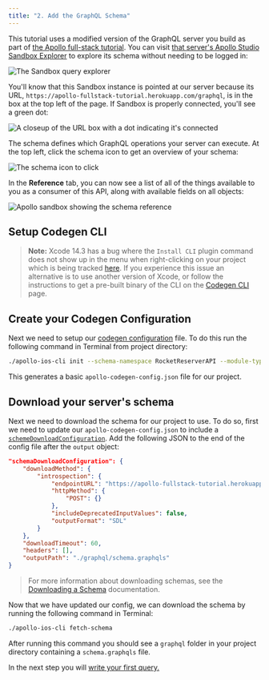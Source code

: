 ```yaml
---
title: "2. Add the GraphQL Schema"
---
```



This tutorial uses a modified version of the GraphQL server you build as part of [the Apollo full-stack tutorial](https://www.apollographql.com/docs/tutorial/introduction/). You can visit [that server's Apollo Studio Sandbox Explorer](https://studio.apollographql.com/sandbox/explorer?endpoint=https%3A%2F%2Fapollo-fullstack-tutorial.herokuapp.com%2Fgraphql) to explore its schema without needing to be logged in:

<img src="images/sandbox_landing.png" alt="The Sandbox query explorer" class="screenshot"/>

You'll know that this Sandbox instance is pointed at our server because its URL, `https://apollo-fullstack-tutorial.herokuapp.com/graphql`, is in the box at the top left of the page. If Sandbox is properly connected, you'll see a green dot:

<img src="images/sandbox_green_dot.png" alt="A closeup of the URL box with a dot indicating it's connected" class="screenshot"/>

The schema defines which GraphQL operations your server can execute. At the top left, click the schema icon to get an overview of your schema:

<img src="images/schema_icon.png" alt="The schema icon to click" class="screenshot"/>

In the **Reference** tab, you can now see a list of all of the things available to you as a consumer of this API, along with available fields on all objects:

<img src="images/sandbox_schema_reference.png" alt="Apollo sandbox showing the schema reference" class="screenshot"/>

## Setup Codegen CLI

<SPMXcodeInstallCLI />

> **Note:** Xcode 14.3 has a bug where the `Install CLI` plugin command does not show up in the menu when right-clicking on your project which is being tracked [here](https://github.com/apollographql/apollo-ios/issues/2919). If you experience this issue an alternative is to use another version of Xcode, or follow the instructions to get a pre-built binary of the CLI on the [Codegen CLI](https://www.apollographql.com/docs/ios/code-generation/codegen-cli#installation) page.

## Create your Codegen Configuration

Next we need to setup our [codegen configuration](https://www.apollographql.com/docs/ios/code-generation/codegen-configuration) file. To do this run the following command in Terminal from project directory:

```bash
./apollo-ios-cli init --schema-namespace RocketReserverAPI --module-type swiftPackage
```

This generates a basic `apollo-codegen-config.json` file for our project.

## Download your server's schema

Next we need to download the schema for our project to use. To do so, first we need to update our `apollo-codegen-config.json` to include a [`schemeDownloadConfiguration`](https://www.apollographql.com/docs/ios/code-generation/codegen-configuration#schema-download-configuration). Add the following JSON to the end of the config file after the `output` object:

```json
"schemaDownloadConfiguration": {
    "downloadMethod": {
        "introspection": {
            "endpointURL": "https://apollo-fullstack-tutorial.herokuapp.com/graphql",
            "httpMethod": {
                "POST": {}
            },
            "includeDeprecatedInputValues": false,
            "outputFormat": "SDL"
        }
    },
    "downloadTimeout": 60,
    "headers": [],
    "outputPath": "./graphql/schema.graphqls"
}
```

> For more information about downloading schemas, see the [Downloading a Schema](https://www.apollographql.com/docs/ios/code-generation/downloading-schema) documentation.

Now that we have updated our config, we can download the schema by running the following command in Terminal:

```bash
./apollo-ios-cli fetch-schema
```

After running this command you should see a `graphql` folder in your project directory containing a `schema.graphqls` file.

In the next step you will [write your first query.](tutorial-write-your-first-query)